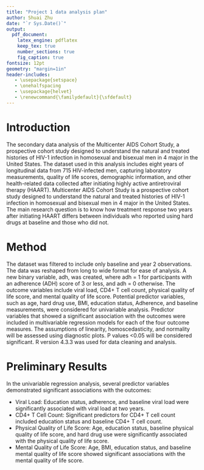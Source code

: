 ```yaml
---
title: "Project 1 data analysis plan"
author: Shuai Zhu
date: "`r Sys.Date()`"
output: 
  pdf_document:
    latex_engine: pdflatex
    keep_tex: true
    number_sections: true
    fig_caption: true
fontsize: 12pt
geometry: "margin=1in"
header-includes:
   - \usepackage{setspace}
   - \onehalfspacing
   - \usepackage{helvet}
   - \renewcommand{\familydefault}{\sfdefault}
---
```


# Introduction

The secondary data analysis of the Multicenter AIDS Cohort Study, a prospective cohort study designed to understand the natural and treated histories of HIV-1 infection in homosexual and bisexual men in 4 major in the United States. The dataset used in this analysis includes eight years of longitudinal data from 715 HIV-infected men, capturing laboratory measurements, quality of life scores, demographic information, and other health-related data collected after initiating highly active antiretroviral therapy (HAART). Multicenter AIDS Cohort Study is a prospective cohort study designed to understand the natural and treated histories of HIV-1 infection in homosexual and bisexual men in 4 major in the United States. The main research question is to know how treatment response two years after initiating HAART differs between individuals who reported using hard drugs at baseline and those who did not.

# Method

The dataset was filtered to include only baseline and year 2 observations. The data was reshaped from long to wide format for ease of analysis. A new binary variable, adh, was created, where adh = 1 for participants with an adherence (ADH) score of 3 or less, and adh = 0 otherwise. The outcome variables include viral load, CD4+ T cell count, physical quality of life score, and mental quality of life score. Potential predictor variables, such as age, hard drug use, BMI, education status, Adherence, and baseline measurements, were considered for univariable analysis. Predictor variables that showed a significant association with the outcomes were included in multivariable regression models for each of the four outcome measures. The assumptions of linearity, homoscedasticity, and normality will be assessed using diagnostic plots. P values <0.05 will be considered significant. R version 4.3.3 was used for data cleaning and analysis. 

# Preliminary Results

In the univariable regression analysis, several predictor variables demonstrated significant associations with the outcomes:

- Viral Load: Education status, adherence, and baseline viral load were significantly associated with viral load at two years.
- CD4+ T Cell Count: Significant predictors for CD4+ T cell count included education status and baseline CD4+ T cell count.
- Physical Quality of Life Score: Age, education status, baseline physical quality of life score, and hard drug use were significantly associated with the physical quality of life score.
- Mental Quality of Life Score: Age, BMI, education status, and baseline mental quality of life score showed significant associations with the mental quality of life score.




